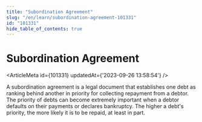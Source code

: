 ```yaml
---
title: "Subordination Agreement"
slug: "/en/learn/subordination-agreement-101331"
id: "101331"
hide_table_of_contents: true
---
```



# Subordination Agreement

<ArticleMeta id={101331} updatedAt={'2023-09-26 13:58:54'} />
<div className='border-solid border-b border-t-0 my-4 border-[var(--ifm-color-gray-300)]' />

A subordination agreement is a legal document that establishes one debt as ranking behind another in priority for collecting repayment from a debtor. The priority of debts can become extremely important when a debtor defaults on their payments or declares bankruptcy. The higher a debt's priority, the more likely it is to be repaid, at least in part.
